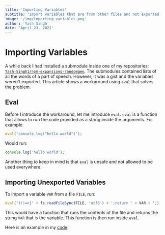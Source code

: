 ```yaml
---
title: 'Importing Variables'
subtitle: 'Import variables that are from other files and not exported'
image: '/img/importing-variables.png'
author: 'Yash Singh'
date: 'April 23, 2021'
---
```


# Importing Variables

A while back I had installed a submodule inside one
of my repositories: [`Yash-Singh1/npm-expansions-randomgen`](https://github.com/Yash-Singh1/npm-expansions-randomgen).
The submodules contained lists of all the words of a part of speech. However,
it was a gist and the variables weren't exported. This article shows a workaround
using `eval` that solves the problem.

## Eval

Before I introduce the workaround, let me introduce `eval`. `eval` is a function
that allows to run the code provided as a string inside the arguments. For example:

```js
eval('console.log("hello world")');
```

Would run:

```js
console.log('hello world');
```

Another thing to keep in mind is that `eval` is unsafe and not allowed to be
used everywhere.

## Importing Unexported Variables

To import a variable `VAR` from a file `FILE`, run:

```js
eval('(()=>{' + fs.readFileSync(FILE, 'utf8') + ';return ' + VAR + ';})()');
```

This would have a function that runs the contents of the file and returns the
string `VAR` that is the variable. This function is then run inside `eval`.

Here is an example in my [code](https://github.com/Yash-Singh1/npm-expansions-randomgen/blob/main/generate.js#L19).
